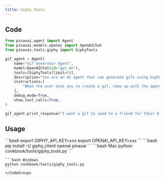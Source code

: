 ```yaml
---
title: Giphy Tools
---
```


## Code

```python cookbook/tools/giphy_tools.py
from pinaxai.agent import Agent
from pinaxai.models.openai import OpenAIChat
from pinaxai.tools.giphy import GiphyTools

gif_agent = Agent(
    name="Gif Generator Agent",
    model=OpenAIChat(id="gpt-4o"),
    tools=[GiphyTools(limit=5)],
    description="You are an AI agent that can generate gifs using Giphy.",
    instructions=[
        "When the user asks you to create a gif, come up with the appropriate Giphy query and use the `search_gifs` tool to find the appropriate gif.",
    ],
    debug_mode=True,
    show_tool_calls=True,
)

gif_agent.print_response("I want a gif to send to a friend for their birthday.")
```

## Usage

<Steps>
  <Snippet file="create-venv-step.mdx" />

  <Step title="Set your API key">
    ```bash
    export GIPHY_API_KEY=xxx
    export OPENAI_API_KEY=xxx
    ```
  </Step>

  <Step title="Install libraries">
    ```bash
    pip install -U giphy_client openai pinaxai
    ```
  </Step>

  <Step title="Run Agent">
    <CodeGroup>
    ```bash Mac
    python cookbook/tools/giphy_tools.py
    ```

    ```bash Windows
    python cookbook/tools/giphy_tools.py
    ```
    </CodeGroup>
  </Step>
</Steps>